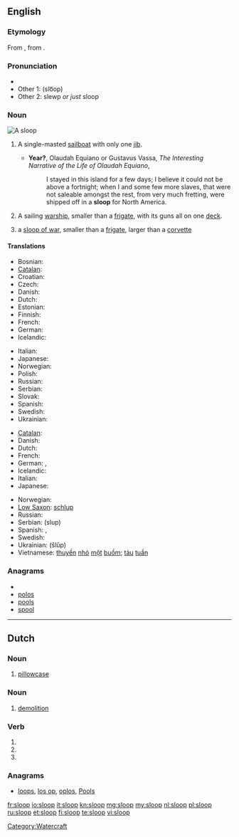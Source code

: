 ==English==
{{wikipedia}}

===Etymology===
From {{etyl|nl}} {{term|sloep||lang=nl}}, from {{etyl|dum}} {{term|slœpen||lang=dum|to glide}}.

===Pronunciation===
* {{IPA|/slup/}}
* Other 1: (slo͞op)
* Other 2: slewp ''or just'' sloop
*: {{rhymes|uːp}}

===Noun===
[[Image:Sloop (PSF).png|thumb|A sloop]]
{{en-noun}}

# {{nautical}} A single-masted [[sailboat]] with only one [[jib]].
#* '''Year?''', Olaudah Equiano or Gustavus Vassa, ''The Interesting Narrative of the Life of Olaudah Equiano'',
#*: I stayed in this island for a few days; I believe it could not be above a fortnight; when I and some few more slaves, that were not saleable amongst the rest, from very much fretting, were shipped off in a '''sloop''' for North America.
# {{military}} A sailing [[warship]], smaller than a [[frigate]], with its guns all on one [[deck]].
# a [[sloop of war]], smaller than a [[frigate]], larger than a [[corvette]]

====Translations====
{{trans-top|single-masted sailboat}}
* Bosnian: {{t-|bs|slup|m}}
* [[Catalan]]: {{t-|ca|sloop|m}}
* Croatian: {{t-|hr|slup|m}}
* Czech: {{t|cs|šalupa|f}}
* Danish: {{t-|da|slup}}
* Dutch: {{t+|nl|sloep}}
* Estonian: {{t|et|luup}}
* Finnish: {{t-|fi|sluuppi}}
* French: {{t+|fr|sloop|m}}
* German: {{t|de|Slup|f}}
* Icelandic: {{t|is|slúppa}}
{{trans-mid}}
* Italian: {{t+|it|sloop|m}}
* Japanese: {{t|ja|スループ|tr=surūpu}}
* Norwegian: {{t-|no|slupp}}
* Polish: {{t+|pl|slup|m}}
* Russian: {{t|ru|шлюп|m|tr=šljup}}
* Serbian: {{t|sr|слуп|m|sc=Cyrl}}
* Slovak: {{t|sk|šalupa|f}}
* Spanish: {{t|es|balandra|f}}
* Swedish: {{t-|sv|slup}}
* Ukrainian: {{t|uk|шлюп|m|xs=Ukrainian}}
{{trans-bottom}}

{{checktrans-top|}}
* [[Catalan]]: {{t|ca|balandra|f}}
* Danish: {{t-|da|slup}}
* Dutch: {{t+|nl|sloep}}
* French: {{t+|fr|sloop|m}}
* German: {{t-|de|Schaluppe|f}}, {{t|de|Slup|f}}
* Icelandic: {{t|is|slúppa}}
* Italian: {{t+|it|corvetta|f}}
* Japanese: {{t|ja|スループ|tr=surūpu}}
{{trans-mid}}
* Norwegian: {{t-|no|slupp}}
* [[Low Saxon]]: [[schlup]]
* Russian: {{t|ru|шлюп|m}}
* Serbian: {{t|sr|слуп|m|sc=Cyrl}} (slup)
* Spanish: {{t|es|balandra|f}}, {{t+|es|chalupa|f}}
* Swedish: {{t-|sv|slup}}
* Ukrainian: {{t|uk|шлюп|m|xs=Ukrainian}} (šlǔp)
* Vietnamese: [[thuyền]] [[nhỏ]] [[một]] [[buồm]]; [[tàu]] [[tuần]] {{t+|vi|tra|xs=Vietnamese}}
{{trans-bottom}}

===Anagrams===
* {{alphagram|[[loops#English|loops]]}} 
* [[polos#English|polos]]
* [[pools#English|pools]]
* [[spool#English|spool]]

[[Category:Watercraft]]

----

==Dutch==

===Noun===
{{nl-noun|g=c|slopen|sloopje}}

# [[pillowcase]]

===Noun===
{{nl-noun|g=m|-|-}}

# [[demolition]]

===Verb===
{{infl|nl}}

# {{nl-verb-form|n=sg|t=past|m=ind|sluipen}}
# {{nl-verb-form|p=1|n=sg|t=pres|m=ind|slopen}}
# {{nl-verb-form|m=imp|slopen}}

===Anagrams===
* [[loops#Dutch|loops]], [[los op#Dutch|los op]], [[oplos#Dutch|oplos]], [[Pools#Dutch|Pools]]

[[fr:sloop]]
[[io:sloop]]
[[it:sloop]]
[[kn:sloop]]
[[mg:sloop]]
[[my:sloop]]
[[nl:sloop]]
[[pl:sloop]]
[[ru:sloop]]
[[et:sloop]]
[[fi:sloop]]
[[te:sloop]]
[[vi:sloop]]